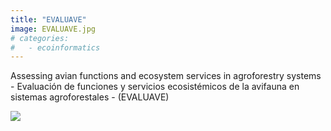 ```yaml
---
title: "EVALUAVE"
image: EVALUAVE.jpg
# categories: 
#   - ecoinformatics
---
```


Assessing avian functions and ecosystem services in
agroforestry systems - Evaluación de funciones y servicios ecosistémicos de la
avifauna en sistemas agroforestales - (EVALUAVE)

![](EVALUAVE.jpg)
